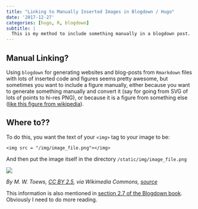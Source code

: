 ```yaml
---
title: "Linking to Manually Inserted Images in Blogdown / Hugo"
date: '2017-12-27'
categories: [hugo, R, blogdown]
subtitle: |
  This is my method to include something manually in a blogdown post.
---
```


## Manual Linking?

Using `blogdown` for generating websites and blog-posts from `Rmarkdown` files 
with lots of inserted code and figures
seems pretty awesome, but sometimes you want to include a figure manually, either
because you want to generate something manually and convert it (say
for going from SVG of lots of points to hi-res PNG), or because it is a figure
from something else ([like this figure from wikipedia](https://upload.wikimedia.org/wikipedia/commons/8/8c/Standard_deviation_diagram.svg)).

## Where to??

To do this, you want the text of your `<img>` tag to your image to be: 

```
<img src = "/img/image_file.png"></img>
```

And then put the image itself in the directory `/static/img/image_file.png`

<img src = "/img/Standard_deviation_diagram.svg"></img>

*By M. W. Toews, [CC BY 2.5](http://creativecommons.org/licenses/by/2.5), via Wikimedia Commons, [source](https://upload.wikimedia.org/wikipedia/commons/8/8c/Standard_deviation_diagram.svg)*

This information is also mentioned in [section 2.7 of the Blogdown book](https://bookdown.org/yihui/blogdown/static-files.html). Obviously I need to 
do more reading.
